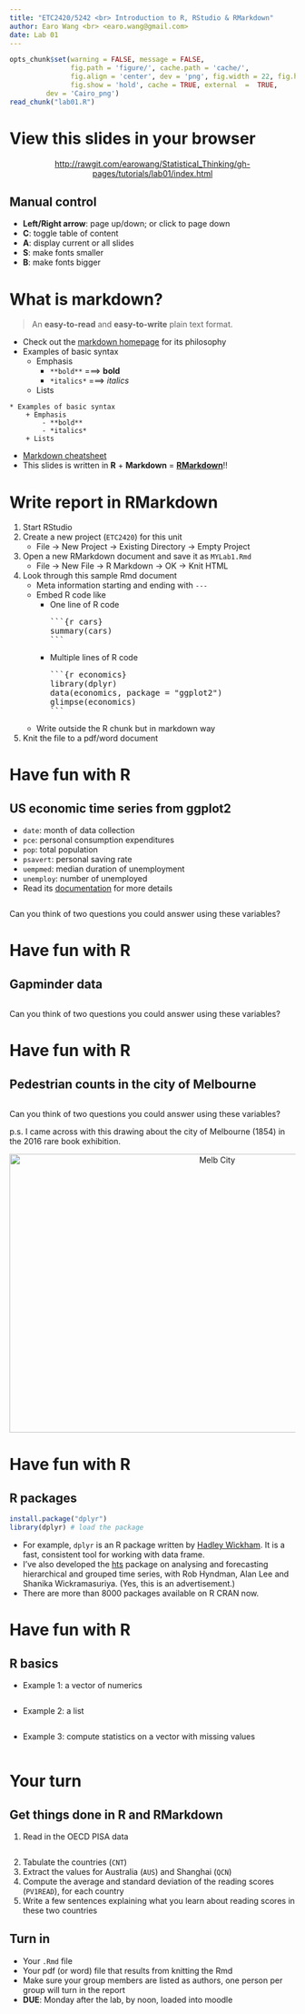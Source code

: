 ```yaml
---
title: "ETC2420/5242 <br> Introduction to R, RStudio & RMarkdown"
author: Earo Wang <br> <earo.wang@gmail.com>
date: Lab 01
---
```


```r
opts_chunk$set(warning = FALSE, message = FALSE, 
			   fig.path = 'figure/', cache.path = 'cache/', 
			   fig.align = 'center', dev = 'png', fig.width = 22, fig.height = 10, 
			   fig.show = 'hold', cache = TRUE, external  =  TRUE,
         dev = 'Cairo_png')
read_chunk("lab01.R")
```

# View this slides in your browser

<center>
<http://rawgit.com/earowang/Statistical_Thinking/gh-pages/tutorials/lab01/index.html>
</center>

## Manual control
* **Left/Right arrow**: page up/down; or click to page down
* **C**: toggle table of content
* **A**: display current or all slides
* **S**: make fonts smaller
* **B**: make fonts bigger

# What is markdown?

> An **easy-to-read** and **easy-to-write** plain text format.

* Check out the [markdown homepage](https://daringfireball.net/projects/markdown/)
  for its philosophy
* Examples of basic syntax
    + Emphasis
        - `**bold**` ===> **bold**
        - `*italics*` ===> *italics*
    * Lists

```
* Examples of basic syntax
    + Emphasis
        - **bold**
        - *italics*
    + Lists
```

* [Markdown cheatsheet](https://github.com/adam-p/markdown-here/wiki/Markdown-Cheatsheet)
* This slides is written in **R** + **Markdown** = **[RMarkdown](http://rmarkdown.rstudio.com/)**!!

# Write report in RMarkdown

1. Start RStudio
2. Create a new project (`ETC2420`) for this unit
    + File -> New Project -> Existing Directory -> Empty Project
3. Open a new RMarkdown document and save it as `MYLab1.Rmd` 
    * File -> New File -> R Markdown -> OK -> Knit HTML
4. Look through this sample Rmd document
    + Meta information starting and ending with `---`
    + Embed R code like 
        - One line of R code
<pre>```{r cars} 
summary(cars)
```</pre>
        - Multiple lines of R code
<pre>```{r economics} 
library(dplyr) 
data(economics, package = "ggplot2")
glimpse(economics)
```</pre>
    * Write outside the R chunk but in markdown way
5. Knit the file to a pdf/word document

# Have fun with R
## US economic time series from ggplot2 

* `date`: month of data collection
* `pce`: personal consumption expenditures
* `pop`: total population
* `psavert`: personal saving rate
* `uempmed`: median duration of unemployment
* `unemploy`: number of unemployed
* Read its [documentation](http://docs.ggplot2.org/current/economics.html) for
  more details

```r
```
Can you think of two questions you could answer using these variables?

# Have fun with R
## Gapminder data

```r
```

Can you think of two questions you could answer using these variables?

# Have fun with R
## Pedestrian counts in the city of Melbourne

```r
```

Can you think of two questions you could answer using these variables?

p.s. I came across with this drawing about the city of Melbourne (1854) in the
2016 rare book exhibition.

<center><img src="figure/melb_city.jpeg" alt="Melb City" style="width: 716px; height: 490px"/></center>

# Have fun with R
## R packages

```r
install.package("dplyr")
library(dplyr) # load the package
```

* For example, `dplyr` is an R package written by [Hadley Wickham](http://hadley.nz/).
It is a fast, consistent tool for working with data frame.
* I've also developed the [hts](https://cran.r-project.org/web/packages/hts/index.html)
package on analysing and forecasting hierarchical and grouped time series, with Rob Hyndman,
Alan Lee and Shanika Wickramasuriya. (Yes, this is an advertisement.)
* There are more than 8000 packages available on R CRAN now.

# Have fun with R
## R basics

* Example 1: a vector of numerics
```r
```

* Example 2: a list
```r
```

* Example 3: compute statistics on a vector with missing values
```r
```

# Your turn
## Get things done in R and RMarkdown

1. Read in the OECD PISA data
```r
```
2. Tabulate the countries (`CNT`)
3. Extract the values for Australia (`AUS`) and Shanghai (`QCN`)
4. Compute the average and standard deviation of the reading scores (`PV1READ`), for each country
5. Write a few sentences explaining what you learn about reading scores in these two countries

## Turn in 

* Your `.Rmd` file
* Your pdf (or word) file that results from knitting the Rmd
* Make sure your group members are listed as authors, one person per group will turn in the report
* **DUE**: Monday after the lab, by noon, loaded into moodle

<meta name="copyright" content="LICENSE: CC BY-NC 3.0 US" />
